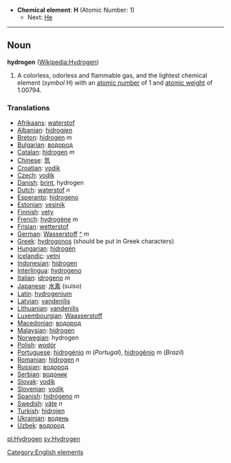 *'''Chemical element''': '''H''' (Atomic Number: 1)
**Next: [[Helium|He]]
----
== Noun ==
'''hydrogen''' ([[w:Hydrogen|Wikipedia:Hydrogen]])

# A colorless, odorless and flammable gas, and the lightest chemical element (''symbol'' H) with an [[atomic number]] of 1 and [[atomic weight]] of 1.00794.

===Translations===
*[[Afrikaans]]: [[waterstof]]
*[[Albanian]]: [[hidrogjen]]
*[[Breton]]: [[hidrogen]] ''m''
*[[Bulgarian]]: [[водород]]
*[[Catalan]]: [[hidrogen]] ''m''
*[[Chinese]]: [[氫]]
*[[Croatian]]: [[vodik]]
*[[Czech]]: [[vodík]]
*[[Danish]]: [[brint]], hydrogen
*[[Dutch]]: [[waterstof]] ''n''
*[[Esperanto]]: [[hidrogeno]]
*[[Estonian]]: [[vesinik]]
*[[Finnish]]: [[vety]]
*[[French]]: [[hydrogène]] ''m''
*[[Frisian]]: [[wetterstof]]
*[[German]]: [[Wasserstoff]] [[:de:Wasserstoff|^]] ''m''
*[[Greek]]: [[hydrogonos]] (should be put in Greek characters)
*[[Hungarian]]: [[hidrogén]]
*[[Icelandic]]: [[vetni]]
*[[Indonesian]]: [[hidrogen]]
*[[Interlingua]]: [[hydrogeno]]
*[[Italian]]: [[idrogeno]] ''m''
*[[Japanese]]: [[水素]] (suiso)
*[[Latin]]: [[hydrogenium]]
*[[Latvian]]: [[vandenilis]]
*[[Lithuanian]]: [[vandenilis]]
*[[Luxembourgian]]: [[Waasserstoff]]
*[[Macedonian]]: [[водород]]
*[[Malaysian]]: [[hidrogen]]
*[[Norwegian]]: hydrogen
*[[Polish]]: [[wodór]]
*[[Portuguese]]: [[hidrogénio]] ''m'' (''Portugal''), [[hidrogênio]] ''m'' (''Brazil'')
*[[Romanian]]: [[hidrogen]] ''n''
*[[Russian]]: [[водород]]
*[[Serbian]]: [[водоник]]
*[[Slovak]]: [[vodík]]
*[[Slovenian]]: [[vodik]]
*[[Spanish]]: [[hidrógeno]] ''m''
*[[Swedish]]: [[väte]] ''n''
*[[Turkish]]: [[hidrojen]]
*[[Ukrainian]]: [[водень]]
*[[Uzbek]]: [[водород]]

[[Category:English elements]]
[[pl:Hydrogen]]
[[sv:Hydrogen]]